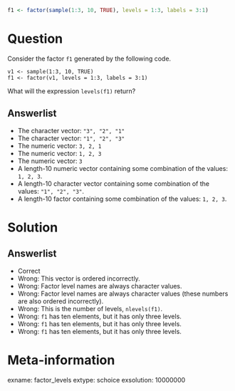 ```r
f1 <- factor(sample(1:3, 10, TRUE), levels = 1:3, labels = 3:1)
```

Question
========

Consider the factor `f1` generated by the following code.

```
v1 <- sample(1:3, 10, TRUE)
f1 <- factor(v1, levels = 1:3, labels = 3:1)
```


What will the expression `levels(f1)` return?

Answerlist
----------
* The character vector: `"3", "2", "1"`
* The character vector: `"1", "2", "3"`
* The numeric vector: `3, 2, 1`
* The numeric vector: `1, 2, 3`
* The numeric vector: `3`
* A length-10 numeric vector containing some combination of the values: `1, 2, 3`.
* A length-10 character vector containing some combination of the values: `"1", "2", "3"`.
* A length-10 factor containing some combination of the values: `1, 2, 3`.

Solution
========

Answerlist
----------
* Correct
* Wrong: This vector is ordered incorrectly.
* Wrong: Factor level names are always character values.
* Wrong: Factor level names are always character values (these numbers are also ordered incorrectly).
* Wrong: This is the number of levels, `nlevels(f1)`.
* Wrong: `f1` has ten elements, but it has only three levels.
* Wrong: `f1` has ten elements, but it has only three levels.
* Wrong: `f1` has ten elements, but it has only three levels.

Meta-information
================
exname: factor_levels
extype: schoice
exsolution: 10000000
